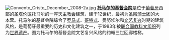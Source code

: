[[File:Convento_Cristo_December_2008-2a.jpg|left]]
'''[[托马尔的基督会院|托马尔的基督会院]]'''是位于[[葡萄牙|葡萄牙]]西部的[[圣塔伦区|圣塔伦区]]托马尔的一座[[天主教会|天主教会]]建筑，建于12世纪，最初为[[圣殿骑士团|圣殿骑士团]]的大本营。托马尔的基督会院综合了[[罗马式|罗马式]]、[[哥特式|哥特式]]、曼努埃尔和[[文艺复兴|文艺复兴]]时期的建筑风格，是葡萄牙最重要的历史和文化建筑之一，于1983年被[[联合国教科文组织|联合国教科文组织]]列为[[世界遗产|世界遗产]]。图为托马尔的基督会院文艺复兴风格的约翰三世回廊楼梯。